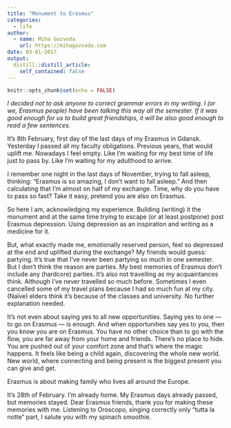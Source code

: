 ```yaml
---
title: "Monument to Erasmus"
categories:
  - life
author:
  - name: Miha Gazvoda
    url: https://mihagazvoda.com
date: 03-01-2017
output:
  distill::distill_article:
    self_contained: false
---
```


```r
knitr::opts_chunk$set(echo = FALSE)
```

*I decided not to ask anyone to correct grammar errors in my writing. I (or we, Erasmus people) have been talking this way all the semester. If it was good enough for us to build great friendships, it will be also good enough to read a few sentences.*

It’s 8th February, first day of the last days of my Erasmus in Gdansk. Yesterday I passed all my faculty obligations. Previous years, that would uplift me. Nowadays I feel empty. Like I’m waiting for my best time of life just to pass by. Like I’m waiting for my adulthood to arrive.

I remember one night in the last days of November, trying to fall asleep, thinking: “Erasmus is so amazing, I don’t want to fall asleep.” And then calculating that I’m almost on half of my exchange. Time, why do you have to pass so fast? Take it easy, pretend you are also on Erasmus.

So here I am, acknowledging my experience. Building (writing) it the monument and at the same time trying to escape (or at least postpone) post Erasmus depression. Using depression as an inspiration and writing as a medicine for it.

But, what exactly made me, emotionally reserved person, feel so depressed at the end and uplifted during the exchange? My friends would guess: partying. It’s true that I’ve never been partying so much in one semester. But I don’t think the reason are parties. My best memories of Erasmus don’t include any (hardcore) parties. It’s also not travelling as my acquaintances think. Although I’ve never travelled so much before. Sometimes I even cancelled some of my travel plans because I had so much fun at my city. (Naïve) elders think it’s because of the classes and university. No further explanation needed.

It’s not even about saying yes to all new opportunities. Saying yes to one — to go on Erasmus — is enough. And when opportunities say yes to you, then you know you are on Erasmus. You have no other choice than to go with the flow, you are far away from your home and friends. There’s no place to hide. You are pushed out of your comfort zone and that’s where the magic happens. It feels like being a child again, discovering the whole new world. New world, where connecting and being present is the biggest present you can give and get.

Erasmus is about making family who lives all around the Europe.

It’s 28th of February. I’m already home. My Erasmus days already passed, but memories stayed. Dear Erasmus friends, thank you for making these memories with me. Listening to Oroscopo, singing correctly only “tutta la notte” part, I salute you with my spinach smoothie.


